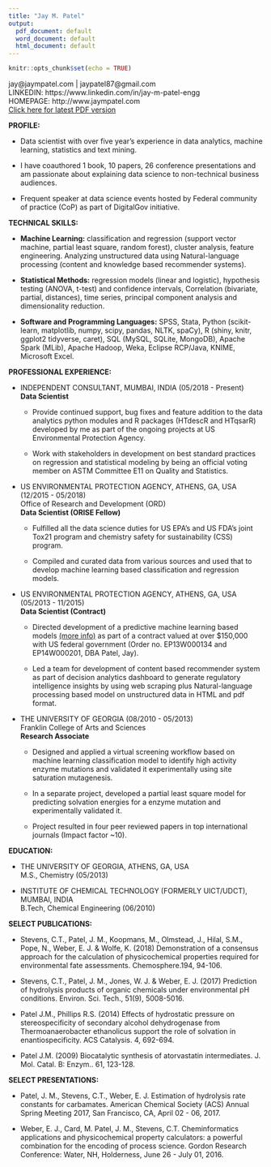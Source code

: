 ```yaml
---
title: "Jay M. Patel"
output:
  pdf_document: default
  word_document: default
  html_document: default
---
```


```r
knitr::opts_chunk$set(echo = TRUE)
```

jay@jaympatel.com | jaypatel87@gmail.com  
LINKEDIN: https://www.linkedin.com/in/jay-m-patel-engg  
HOMEPAGE: http://www.jaympatel.com  
[Click here for latest PDF version](http://www.jaympatel.com/pages/CV.pdf)
  
**PROFILE:**  

- Data scientist with over five year's experience in data analytics, machine learning, statistics and text mining.  
  
- I have coauthored 1 book, 10 papers, 26 conference presentations and am passionate about explaining data science to non-technical business audiences. 
  
- Frequent speaker at data science events hosted by Federal community of practice (CoP) as part of DigitalGov initiative.  

**TECHNICAL SKILLS:**  

- **Machine Learning:** classification and regression (support vector machine, partial least square, random forest), cluster analysis, feature engineering. Analyzing unstructured data using Natural-language processing (content and knowledge based recommender systems).
  
- **Statistical Methods:** regression models (linear and logistic), hypothesis testing (ANOVA, t-test) and confidence intervals, Correlation (bivariate, partial, distances),  time series, principal component analysis and dimensionality reduction.
  
- **Software and Programming Languages:** SPSS, Stata, Python (scikit-learn, matplotlib, numpy, scipy, pandas, NLTK, spaCy), R (shiny, knitr, ggplot2 tidyverse, caret), SQL (MySQL, SQLite, MongoDB), Apache Spark (MLib), Apache Hadoop, Weka, Eclipse RCP/Java, KNIME, Microsoft Excel.
  
**PROFESSIONAL EXPERIENCE:**  

- INDEPENDENT CONSULTANT, MUMBAI, INDIA \hfill (05/2018 - Present)  
**Data Scientist**  

    + Provide continued support, bug fixes and feature addition to the data analytics python modules and R packages (HTdescR and HTqsarR) developed by me as part of the ongoing projects at US Environmental Protection Agency.  
    
    + Work with stakeholders in development on best standard practices on regression and statistical modeling by being an official voting member on ASTM Committee E11 on Quality and Statistics.  
   
- US ENVIRONMENTAL PROTECTION AGENCY, ATHENS, GA, USA \hfill (12/2015 - 05/2018)      
Office of Research and Development (ORD)  
**Data Scientist (ORISE Fellow)**  

    + Fulfilled all the data science duties for US EPA's and US FDA's joint Tox21 program and chemistry safety for sustainability (CSS) program.
  
    + Compiled and curated data from various sources and used that to develop machine learning based classification and regression models.
  
  
- US ENVIRONMENTAL PROTECTION AGENCY, ATHENS, GA, USA \hfill (05/2013 - 11/2015)    
**Data Scientist (Contract)**  

    + Directed development of a predictive machine learning based models [(more info)](http://www.jaympatel.com/assets/DoD_SERDP_case_study.pdf) as part of a contract valued at over $150,000 with US federal government (Order no. EP13W000134 and EP14W000201, DBA Patel, Jay).
  
    + Led a team for development of content based recommender system as part of decision analytics dashboard to generate regulatory intelligence insights by using web scraping plus Natural-language processing based model on unstructured data in HTML and pdf format.
  
- THE UNIVERSITY OF GEORGIA \hfill (08/2010 - 05/2013)      
Franklin College of Arts and Sciences  
**Research Associate**  

    + Designed and applied a virtual screening workflow based on machine learning classification model to identify high activity enzyme mutations and validated it experimentally using site saturation mutagenesis.
  
    + In a separate project, developed a partial least square model for predicting solvation energies for a enzyme mutation and experimentally validated it.
  
    + Project resulted in four peer reviewed papers in top international journals (Impact factor ~10).
  
**EDUCATION:**  

- THE UNIVERSITY OF GEORGIA, ATHENS, GA, USA  					
M.S., Chemistry \hfill (05/2013)        
  
- INSTITUTE OF CHEMICAL TECHNOLOGY (FORMERLY UICT/UDCT), MUMBAI, INDIA	 
B.Tech, Chemical Engineering \hfill (06/2010)    
  
**SELECT PUBLICATIONS:**  

- Stevens, C.T., Patel, J. M., Koopmans, M., Olmstead, J., Hilal, S.M., Pope, N., Weber, E. J. & Wolfe, K. (2018) Demonstration of a consensus approach for the calculation of physicochemical properties required for environmental fate assessments. Chemosphere.194, 94-106. 
  
- Stevens, C.T., Patel, J. M., Jones, W. J. & Weber, E. J. (2017) Prediction of hydrolysis products of organic chemicals under environmental pH conditions. Environ. Sci. Tech., 51(9), 5008-5016.  
  
- Patel J.M., Phillips R.S. (2014) Effects of hydrostatic pressure on stereospecificity of secondary alcohol dehydrogenase from Thermoanaerobacter ethanolicus support the role of solvation in enantiospecificity. ACS Catalysis. 4, 692-694.  

- Patel J.M. (2009) Biocatalytic synthesis of atorvastatin intermediates. J. Mol. Catal. B: Enzym.. 61, 123-128.  

**SELECT PRESENTATIONS:**  

- Patel, J. M., Stevens, C.T., Weber, E. J. Estimation of hydrolysis rate constants for carbamates. American Chemical Society (ACS) Annual Spring Meeting 2017, San Francisco, CA, April 02 - 06, 2017.  

- Weber, E. J., Card, M. Patel, J. M., Stevens, C.T. Cheminformatics applications and physicochemical property calculators: a powerful combination for the encoding of process science. Gordon Research Conference: Water, NH, Holderness, June 26 - July 01, 2016.  
